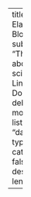 ---
title: "Ethan Elasky's Blog"
subtitle: "Thoughts about data science, Lincoln-Douglas debate, and more."
listing:
  sort: "date desc"
  type: default
  categories: false
max-description-length: 200

---